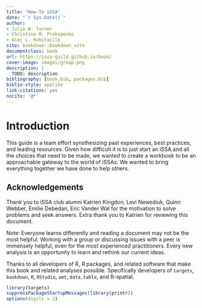```yaml
--- 
title: "How-To iSSA"
date: "`r Sys.Date()`"
author: 
- Julie W. Turner
- Christina M. Prokopenko
- Alec L. Robitaille
site: bookdown::bookdown_site
documentclass: book
url: https://issa-guild.github.io/book/
cover-image: images/group.png
description: |
  TODO: description
bibliography: [book.bib, packages.bib]
biblio-style: apalike
link-citations: yes
nocite: '@*'
---
```



# Introduction
This guide is a team effort synsthesizing past experiences, best practices, and
leading resources. Given how difficult it is to just start an iSSA and all the
choices that need to be made, we wanted to create a workbook to be an
approachable gateway to the world of iSSAs. We wanted to bring everything
together we have done to help others.

## Acknowledgements

Thank you to iSSA club alumni Katrien Kingdon, Levi Newediuk, Quinn Webber,
Emilie Debedan, Eric Vander Wal for the motivation to solve problems and seek
answers. Extra thank you to Katrien for reviewing this document.

Note: Everyone learns differently and reading a document may not be the most
helpful. Working with a group or discussing issues with a peer is immensely
helpful, even for the most experienced practitioners. Every new analysis is an
opportunity to learn and rethink our current ideas.


Thanks to all developers of R, R packages, and related software that 
make this book and related analyses possible. Specifically developers of
`targets`, `bookdown`, `R`, `RStudio`, `amt`, `data.table`, and R-spatial. 




```r
library(targets)
suppressPackageStartupMessages(library(printr))
options(digits = 2)
```
